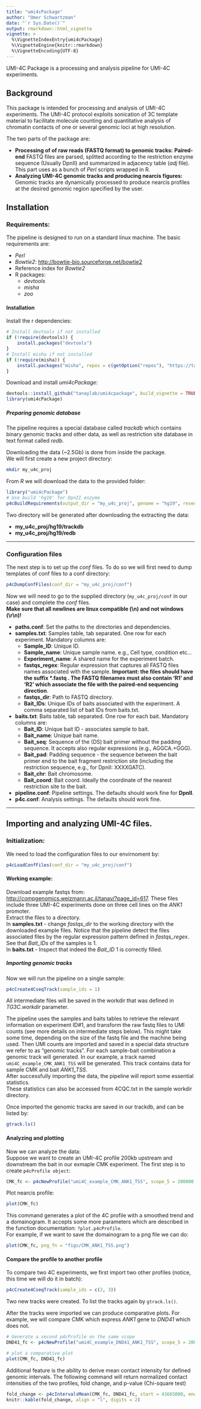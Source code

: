 ```yaml
---
title: "umi4cPackage"
author: "Omer Schwartzman"
date: "`r Sys.Date()`"
output: rmarkdown::html_vignette
vignette: >
  %\VignetteIndexEntry{umi4cPackage}
  %\VignetteEngine{knitr::rmarkdown}
  %\VignetteEncoding{UTF-8}
---
```


UMI-4C Package is a processing and analysis pipeline for UMI-4C experiments. 

## Background
This package is intended for processing and analysis of UMI-4C experiments. The UMI-4C protocol exploits 
sonication of 3C template material to facilitate molecule counting and quantitative analysis of chromatin contacts of one or several genomic loci at high resolution.  

The two parts of the package are:  

- __Processing of of raw reads (FASTQ format) to genomic tracks:__
__Paired-end__ FASTQ files are parsed, splitted according to the restriction enzyme sequence (Usually DpnII) 
  and summarized in adjacency table (_adj_ file). This part uses as a bunch of _Perl_ scripts wrapped in R.
- __Analyzing UMI-4C genomic tracks and producing nearcis figures:__
Genomic tracks are dynamically processed to produce nearcis profiles at the desired genomic region specified by the user.

## Installation
### Requirements:
The pipeline is designed to run on a standard linux machine. The basic requirements are: 

- _Perl_
- _Bowtie2_: <http://bowtie-bio.sourceforge.net/bowtie2>
- Reference index for _Bowtie2_
- R packages:
    * _devtools_
    * _misha_
    * _zoo_


#### Installation
Install the r dependencies: 
```r
# Install devtools if not installed
if (!require(devtools)) {
    install.packages("devtools")
}
# Install misha if not installed
if (!require(misha)) {
    install.packages("misha", repos = c(getOption("repos"), "https://tanaylab.github.io/repo"))
}
```
Download and install _umi4cPackage_: 
```r
devtools::install_github("tanaylab/umi4cpackage", build_vignette = TRUE)
library(umi4cPackage)
```
  
##### Preparing genomic database
The pipeline requires a special database called _trackdb_ which contains binary genomic tracks and other data, as well as restriction site database in text format called _redb_.  
  
Downloading the data (~2.5Gb) is done from inside the package.  
We will first create a new project directory:
```bash
mkdir my_u4c_proj

```
From _R_ we will download the data to the provided folder:
```r
library("umi4cPackage")
# Use build 'hg19' for DpnII enzyme
p4cBuildRequirements(output_dir = "my_u4c_proj", genome = "hg19", reseq = "GATC")
```
Two directory will be generated after downloading the extracting the data:  

- __my_u4c_proj/hg19/trackdb__  
- __my_u4c_proj/hg19/redb__

---

### Configuration files
The next step is to set up the _conf_ files. To do so we will first need to dump templates of conf files to a conf directory:
```r
p4cDumpConfFiles(conf_dir = "my_u4c_proj/conf")
```
  
Now we will need to go to the supplied directory (`my_u4c_proj/conf` in our case) and complete the _conf_ files.  
__Make sure that all newlines are linux compatible (\\n) and not windows (\\r\\n)!__  

- __paths.conf__: Set the paths to the directories and dependencies.  
- __samples.txt__: Samples table, tab separated. One row for each experiment. Mandatory columns are:  
    - __Sample_ID__: Unique ID. 
    - __Sample_name__: Unique sample name. e.g., Cell type, condition etc...
    - __Experiment\_name__: A shared name for the experiment batch.    
    - __fastqs_regex__: Regular expression that captures all FASTQ files names associated with the sample. __Important: the files should have the suffix \*.fastq . The FASTQ filenames must also contain 'R1' and 'R2' which associate the file with the paired-end sequencing direction__. 
    - __fastqs_dir__: Path to FASTQ directory.
    - __Bait_IDs__: Unique IDs of baits associated with the experiment. A comma separated list of bait IDs from baits.txt.
- __baits.txt__: Baits table, tab separated. One row for each bait. Mandatory columns are:  
    - __Bait\_ID__: Unique bait ID - associates sample to bait.
    - __Bait\_name__: Unique bait name. 
    - __Bait\_seq__: Sequence of the (DS) bait primer without the padding sequence. It accepts also regular expressions (e.g., AGGCA.+GGG). 
    - __Bait\_pad__: Padding sequence - the sequence between the bait primer end to the bait fragment restriction site (including the restriction sequence, e.g., for DpnII: XXXXGATC).
    - __Bait\_chr__: Bait chromosome.
    - __Bait\_coord__: Bait coord. Ideally the coordinate of the nearest restriction site to the bait.
- __pipeline.conf__: Pipeline settings. The defaults should work fine for __DpnII__.  
- __p4c.conf__: Analysis settings. The defaults should work fine.  

---

## Importing and analyzing UMI-4C files.
### Initialization:
We need to load the configuration files to our envirnoment by:
```r
p4cLoadConfFiles(conf_dir = "my_u4c_proj/conf")
```
#### Working example:
Download example fastqs from: <http://compgenomics.weizmann.ac.il/tanay/?page_id=617>. These files include three UMI-4C experiments done on three cell lines on the _ANK1_ promoter.  
Extract the files to a directory.  
In __samples.txt__ - change _fastqs\_dir_ to the working directory with the downloaded example files. Notice that the pipeline detect the files associated files by the regular expression pattern defined in _fastqs\_regex_. See that _Bait\_IDs_ of the samples is 1.  
In __baits.txt__ - Inspect that indeed the _Bait\_ID_ 1 is correctly filled.  

##### Importing genomic tracks
Now we will run the pipeline on a single sample:
```r
p4cCreate4CseqTrack(sample_ids = 1)
```
All intermediate files will be saved in the workdir that was defined in _TG3C.workdir_ parameter.

The pipeline uses the samples and baits tables to retrieve the relevant information on experiment ID#1, and transform the raw fastq files to UMI counts (see more details on intermediate steps below). This might take some time, depending on the size of the fastq file and the machine being used. 
Then UMI counts are imported and saved in a special data structure we refer to as "genomic tracks". For each sample-bait combination a genomic track will generated.
In our example, a track named `umi4C_example_CMK_ANK1_TSS` will be generated. This track contains data for sample CMK and bait _ANK1\_TSS_.  
After successfully importing the data, the pipeline will report some essential statistics.  
These statistics can also be accessed from 4CQC.txt in the sample workdir directory.  

Once imported the genomic tracks are saved in our trackdb, and can be listed by:  
```r
gtrack.ls()
```

#### Analyzing and plotting
Now we can analyze the data:  
Suppose we want to create an UMI-4C profile 200kb upstream and downstream the bait in our exmaple CMK experiment. The first step is to create `p4cProfile object`:
```r
CMK_fc <- p4cNewProfile("umi4C_example_CMK_ANK1_TSS", scope_5 = 200000, scope_3 = 200000)
```

Plot nearcis profile:
```r
plot(CMK_fc)
```
This command generates a plot of the 4C profile with a smoothed trend and a domainogram. It accepts some more parameters which are described in the function documentation: `?plot.p4cProfile`.  
For example, if we want to save the domainogram to a png file we can do:
```r
plot(CMK_fc, png_fn = "figs/CMK_ANK1_TSS.png")
```

#### Compare the profile to another profile
To compare two 4C experiments, we first import two other profiles (notice, this time we will do it in batch):
```r
p4cCreate4CseqTrack(sample_ids = c(2, 3))
```
Two new tracks were created. To list the tracks again by `gtrack.ls()`.


After the tracks were imported we can produce comparative plots. For example, we will compare CMK
which express _ANK1_ gene to _DND41_ which does not.
```r
# Generate a second p4cProfile on the same scope
DND41_fc <- p4cNewProfile("umi4C_example_DND41_ANK1_TSS", scope_5 = 200000, scope_3 = 200000)

# plot a comparative plot
plot(CMK_fc, DND41_fc)
```

Additional feature is the ability to derive mean contact intensity for defined genomic intervals. The following command will return normalized contact intensities of the two profiles, fold change, 
and p-value (Chi-square test)
```r
fold_change <- p4cIntervalsMean(CMK_fc, DND41_fc, start = 41665000, end = 41675000)
knitr::kable(fold_change, align = "l", digits = 2)
```
